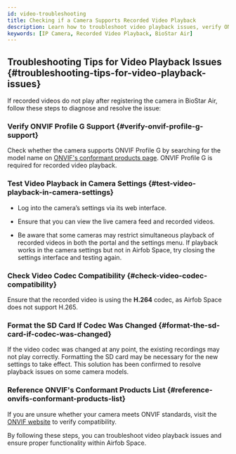 ```yaml
---
id: video-troubleshooting
title: Checking if a Camera Supports Recorded Video Playback
description: Learn how to troubleshoot video playback issues, verify ONVIF Profile G support, check codec compatibility, and resolve SD card formatting problems in BioStar Air.
keywords: [IP Camera, Recorded Video Playback, BioStar Air]
---
```


## Troubleshooting Tips for Video Playback Issues {#troubleshooting-tips-for-video-playback-issues}

If recorded videos do not play after registering the camera in BioStar Air, follow these steps to diagnose and resolve the issue:

### Verify ONVIF Profile G Support {#verify-onvif-profile-g-support}

Check whether the camera supports ONVIF Profile G by searching for the model name on [ONVIF's conformant products page](https://www.onvif.org). ONVIF Profile G is required for recorded video playback.

### Test Video Playback in Camera Settings {#test-video-playback-in-camera-settings}

* Log into the camera’s settings via its web interface.

* Ensure that you can view the live camera feed and recorded videos.

* Be aware that some cameras may restrict simultaneous playback of recorded videos in both the portal and the settings menu. If playback works in the camera settings but not in Airfob Space, try closing the settings interface and testing again.

### Check Video Codec Compatibility {#check-video-codec-compatibility}

Ensure that the recorded video is using the **H.264** codec, as Airfob Space does not support H.265.

### Format the SD Card If Codec Was Changed {#format-the-sd-card-if-codec-was-changed}

If the video codec was changed at any point, the existing recordings may not play correctly. Formatting the SD card may be necessary for the new settings to take effect. This solution has been confirmed to resolve playback issues on some camera models.

### Reference ONVIF's Conformant Products List {#reference-onvifs-conformant-products-list}

If you are unsure whether your camera meets ONVIF standards, visit the [ONVIF website](https://www.onvif.org) to verify compatibility.

By following these steps, you can troubleshoot video playback issues and ensure proper functionality within Airfob Space.